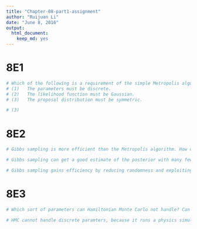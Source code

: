 ```yaml
---
title: "Chapter-08-part1-assignment"
author: "Ruijuan Li"
date: "June 8, 2016"
output: 
  html_document: 
    keep_md: yes
---
```


# 8E1
```r
# Which of the following is a requirement of the simple Metropolis algorithm?
# (1)	The parameters must be discrete.
# (2)	The likelihood function must be Gaussian.
# (3)	The proposal distribution must be symmetric.

# (3)
```

# 8E2
```r
# Gibbs sampling is more efficient than the Metropolis algorithm. How does it achieve this extra efficiency? Are there any limitations to the Gibbs sampling strategy? 

# Gibbs sampling can get a good estimate of the posterior with many fewer sampling using adaptive proposals, in which the distribution of proposed parameter values adjust itself intelligently, depending upon the parameter values at the moment. How Gibbs sampling computes adaptive proposals depends upon using conjugate pairs (pariticular combination of prior distributions and likelihoods), but some conjugate prior can be silly, also as models becomes more complex and the parameters increase, Gibbs sampling becomes shockingly inefficient. 

# Gibbs sampling gains efficiency by reducing randomness and exploiting knowledge of the target distribution. 
```

# 8E3 
```r
# Which sort of parameters can Hamiltonian Monte Carlo not handle? Can you explain why? 

# HMC cannot handle discrete paramters, because it runs a physics simulation, which requires vector of parameters giving positions of a little frctionless particle.  
```

